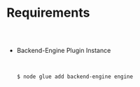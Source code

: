 



# Requirements

##

<br/>

* Backend-Engine Plugin Instance

  <br/>

    
    ```bash
    $ node glue add backend-engine engine
    ```

  <br/>

